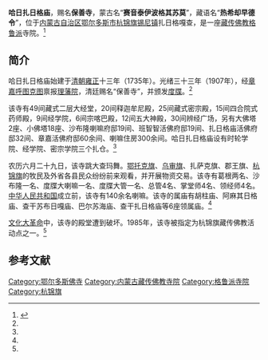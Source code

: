 {{Infobox Tibetan Buddhist monastery
|name =哈日扎日格庙
|image = 
|image size = 250px
|alt = 
|caption = 
|t=
|w=
|to = 
|ipa={{IPA|}}
|z=
|thdl=
|e=
|tc=哈日扎日格廟
|s=哈日扎日格庙
|p=
|m=
|k=
|pushpin_map = 
|latd =  | latm =  | lats =  | latNS = 
|longd=  | longm= | longs =| longEW = 
|iso_region = 
|map_caption = 
|mapsize = 
|location_country = 中国
|location = {{CHN}}[[内蒙古自治区|内蒙古自治区]][[鄂尔多斯市|鄂尔多斯市]][[杭锦旗|杭锦旗]][[锡尼镇|锡尼镇]]
|coordinates_display =
|founded_by = 
|date_founded =1735年
|date_renovated =
|sect = [[格鲁派|格鲁派]]
|mather =
|children =胡柱庙、阿麻其日格庙、查干苏布日嘎庙、巴尔苏海庙、查干扎日格庙
|dedicated_to = 
|tulku =
|head_lama = 
|head_mgh =
|no._of_monks = 
|architecture = 
|festivals =
|footnotes = 
}}

'''哈日扎日格庙'''，赐名'''保善寺'''，蒙古名“'''赛音泰伊波格其苏莫'''”，藏语名“'''热希却早德令'''”，位于[[内蒙古自治区|内蒙古自治区]][[鄂尔多斯市|鄂尔多斯市]][[杭锦旗|杭锦旗]][[锡尼镇|锡尼镇]]扎日格嘎查，是一座[[藏传佛教|藏传佛教]][[格鲁派|格鲁派]]寺院。<ref name=dcd>{{Cite web |url=http://www.nmglyw.com/html/2012/eerduosiwenhua_1005/2469.html |title=鄂尔多斯藏传佛教活动场所—寺庙，内蒙古旅游网，2013-07-11 |accessdate=2013-07-16 |archive-date=2013-07-15 |archive-url=https://archive.is/20130715090919/http://www.nmglyw.com/html/2012/eerduosiwenhua_1005/2469.html |dead-url=yes }}</ref>

==简介==
哈日扎日格庙始建于[[清朝|清朝]][[雍正|雍正]]十三年（1735年）。光绪三十三年（1907年），经[[章嘉呼图克图|章嘉呼图克图]]禀报[[理藩院|理藩院]]，清廷赐名“保善寺”，并颁发[[度牒|度牒]]。<ref name=dcd/>

该寺有49间藏式二层大经堂，20间释迦牟尼殿，25间藏式密宗殿，15间四合院式药师殿，9间经学院，6间宗喀巴殿，12间五大神殿，30间辨经广场，另有大佛塔2座、小佛塔18座、沙布隆喇嘛府邸19间、班智智活佛府邸19间、扎日格庙活佛府邸32间、章嘉活佛府邸60余间、喇嘛住房300余间。哈日扎日格庙设有时轮学院、经学院、密宗学院三个扎仓。<ref name=dcd/>

农历六月二十九日，该寺跳大查玛舞。[[鄂托克旗|鄂托克旗]]、[[乌审旗|乌审旗]]、扎萨克旗、郡王旗、[[杭锦旗|杭锦旗]]的牧民及外省各县民众纷纷前来观看，并开展物资交易。该寺有葛根两名、沙布隆一名、度牒大喇嘛一名、度牒大管一名、总管4名、掌堂师4名、领经师4名。[[中华人民共和国|中华人民共和国]]成立前，该寺有140余名喇嘛。该寺的属庙有胡柱庙、阿麻其日格庙、查干苏布日嘎庙、巴尔苏海庙、查干扎日格庙等6座领属庙。<ref name=dcd/>

[[文化大革命|文化大革命]]中，该寺的殿堂遭到破坏。1985年，该寺被指定为杭锦旗藏传佛教活动点之一。<ref name=dcd/>

==参考文献==
{{reflist}}

[[Category:鄂尔多斯佛寺|Category:鄂尔多斯佛寺]]
[[Category:内蒙古藏传佛教寺院|Category:内蒙古藏传佛教寺院]]
[[Category:格鲁派寺院|Category:格鲁派寺院]]
[[Category:杭锦旗|Category:杭锦旗]]